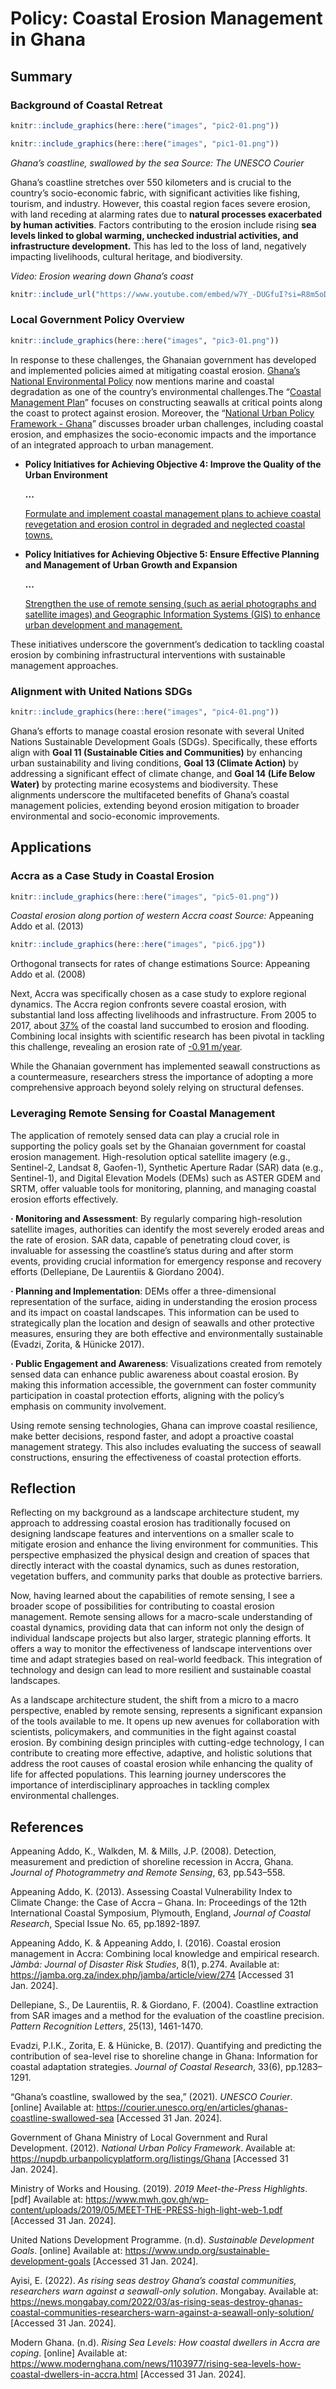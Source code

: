 # Policy: Coastal Erosion Management in Ghana

## Summary

### Background of Coastal Retreat

```{r echo=FALSE, out.width = "100%", fig.align='center', cache=FALSE}
knitr::include_graphics(here::here("images", "pic2-01.png"))
```

```{r echo=FALSE, out.width = "100%", fig.align='center', cache=FALSE}
knitr::include_graphics(here::here("images", "pic1-01.png"))
```

*Ghana's coastline, swallowed by the sea Source: The UNESCO Courier*

Ghana's coastline stretches over 550 kilometers and is crucial to the country's socio-economic fabric, with significant activities like fishing, tourism, and industry. However, this coastal region faces severe erosion, with land receding at alarming rates due to **natural processes exacerbated by human activities**. Factors contributing to the erosion include rising **sea levels linked to global warming, unchecked industrial activities, and infrastructure development.** This has led to the loss of land, negatively impacting livelihoods, cultural heritage, and biodiversity.

*Video: Erosion wearing down Ghana's coast*

```{r echo=FALSE, fig.align='center', cache=TRUE}
knitr::include_url("https://www.youtube.com/embed/w7Y_-DUGfuI?si=R8m5oDLfOsuWrAHM")
```

### Local Government Policy Overview

```{r echo=FALSE, out.width = "100%", fig.align='center', cache=FALSE}
knitr::include_graphics(here::here("images", "pic3-01.png"))
```

In response to these challenges, the Ghanaian government has developed and implemented policies aimed at mitigating coastal erosion. [Ghana's National Environmental Policy](http://maps.cersgis.org/nipportal/POLICIES/NATIONAL_ENVIRONMENTAL_POLICY_(MAIN).pdf) now mentions marine and coastal degradation as one of the country's environmental challenges.The "[Coastal Management Plan](https://www.mwh.gov.gh/wp-content/uploads/2019/05/MEET-THE-PRESS-high-light-web-1.pdf)" focuses on constructing seawalls at critical points along the coast to protect against erosion. Moreover, the "[National Urban Policy Framework - Ghana](https://nupdb.urbanpolicyplatform.org/listings/Ghana)" discusses broader urban challenges, including coastal erosion, and emphasizes the socio-economic impacts and the importance of an integrated approach to urban management.

-   **Policy Initiatives for Achieving Objective 4: Improve the Quality of the Urban Environment**

    **\...**

    [Formulate and implement coastal management plans to achieve coastal revegetation and erosion control in degraded and neglected coastal towns.]{.underline}

-   **Policy Initiatives for Achieving Objective 5: Ensure Effective Planning and Management of Urban Growth and Expansion**

    **\...**

    [Strengthen the use of remote sensing (such as aerial photographs and satellite images) and Geographic Information Systems (GIS) to enhance urban development and management.]{.underline}

These initiatives underscore the government's dedication to tackling coastal erosion by combining infrastructural interventions with sustainable management approaches.

### Alignment with United Nations SDGs

```{r echo=FALSE, out.width = "90%", fig.align='center', cache=FALSE}
knitr::include_graphics(here::here("images", "pic4-01.png"))
```

Ghana's efforts to manage coastal erosion resonate with several United Nations Sustainable Development Goals (SDGs). Specifically, these efforts align with **Goal 11 (Sustainable Cities and Communities)** by enhancing urban sustainability and living conditions, **Goal 13 (Climate Action)** by addressing a significant effect of climate change, and **Goal 14 (Life Below Water)** by protecting marine ecosystems and biodiversity. These alignments underscore the multifaceted benefits of Ghana's coastal management policies, extending beyond erosion mitigation to broader environmental and socio-economic improvements.

## Applications

### Accra as a Case Study in Coastal Erosion

```{r echo=FALSE, out.width = "45%", fig.align='center', cache=FALSE}
knitr::include_graphics(here::here("images", "pic5-01.png"))
```

*Coastal erosion along portion of western Accra coast Source:* Appeaning Addo et al. (2013)

```{r echo=FALSE, out.width = "45%", fig.align='center', cache=FALSE}
knitr::include_graphics(here::here("images", "pic6.jpg"))
```

Orthogonal transects for rates of change estimations Source: Appeaning Addo et al. (2008)

Next, Accra was specifically chosen as a case study to explore regional dynamics. The Accra region confronts severe coastal erosion, with substantial land loss affecting livelihoods and infrastructure. From 2005 to 2017, about [37%](https://news.mongabay.com/2022/03/as-rising-seas-destroy-ghanas-coastal-communities-researchers-warn-against-a-seawall-only-solution/) of the coastal land succumbed to erosion and flooding. Combining local insights with scientific research has been pivotal in tackling this challenge, revealing an erosion rate of [-0.91 m/year](https://www.ncbi.nlm.nih.gov/pmc/articles/PMC6014148/).

While the Ghanaian government has implemented seawall constructions as a countermeasure, researchers stress the importance of adopting a more comprehensive approach beyond solely relying on structural defenses.

### Leveraging Remote Sensing for Coastal Management

The application of remotely sensed data can play a crucial role in supporting the policy goals set by the Ghanaian government for coastal erosion management. High-resolution optical satellite imagery (e.g., Sentinel-2, Landsat 8, Gaofen-1), Synthetic Aperture Radar (SAR) data (e.g., Sentinel-1), and Digital Elevation Models (DEMs) such as ASTER GDEM and SRTM, offer valuable tools for monitoring, planning, and managing coastal erosion efforts effectively.

**· Monitoring and Assessment**: By regularly comparing high-resolution satellite images, authorities can identify the most severely eroded areas and the rate of erosion. SAR data, capable of penetrating cloud cover, is invaluable for assessing the coastline's status during and after storm events, providing crucial information for emergency response and recovery efforts (Dellepiane, De Laurentiis & Giordano 2004).

**· Planning and Implementation**: DEMs offer a three-dimensional representation of the surface, aiding in understanding the erosion process and its impact on coastal landscapes. This information can be used to strategically plan the location and design of seawalls and other protective measures, ensuring they are both effective and environmentally sustainable (Evadzi, Zorita, & Hünicke 2017).

**· Public Engagement and Awareness**: Visualizations created from remotely sensed data can enhance public awareness about coastal erosion. By making this information accessible, the government can foster community participation in coastal protection efforts, aligning with the policy's emphasis on community involvement.

Using remote sensing technologies, Ghana can improve coastal resilience, make better decisions, respond faster, and adopt a proactive coastal management strategy. This also includes evaluating the success of seawall constructions, ensuring the effectiveness of coastal protection efforts.

## Reflection

Reflecting on my background as a landscape architecture student, my approach to addressing coastal erosion has traditionally focused on designing landscape features and interventions on a smaller scale to mitigate erosion and enhance the living environment for communities. This perspective emphasized the physical design and creation of spaces that directly interact with the coastal dynamics, such as dunes restoration, vegetation buffers, and community parks that double as protective barriers.

Now, having learned about the capabilities of remote sensing, I see a broader scope of possibilities for contributing to coastal erosion management. Remote sensing allows for a macro-scale understanding of coastal dynamics, providing data that can inform not only the design of individual landscape projects but also larger, strategic planning efforts. It offers a way to monitor the effectiveness of landscape interventions over time and adapt strategies based on real-world feedback. This integration of technology and design can lead to more resilient and sustainable coastal landscapes.

As a landscape architecture student, the shift from a micro to a macro perspective, enabled by remote sensing, represents a significant expansion of the tools available to me. It opens up new avenues for collaboration with scientists, policymakers, and communities in the fight against coastal erosion. By combining design principles with cutting-edge technology, I can contribute to creating more effective, adaptive, and holistic solutions that address the root causes of coastal erosion while enhancing the quality of life for affected populations. This learning journey underscores the importance of interdisciplinary approaches in tackling complex environmental challenges.

## References

Appeaning Addo, K., Walkden, M. & Mills, J.P. (2008). Detection, measurement and prediction of shoreline recession in Accra, Ghana. *Journal of Photogrammetry and Remote Sensing*, 63, pp.543--558.

Appeaning Addo, K. (2013). Assessing Coastal Vulnerability Index to Climate Change: the Case of Accra -- Ghana. In: Proceedings of the 12th International Coastal Symposium, Plymouth, England, *Journal of Coastal Research*, Special Issue No. 65, pp.1892-1897.

Appeaning Addo, K. & Appeaning Addo, I. (2016). Coastal erosion management in Accra: Combining local knowledge and empirical research. *Jàmbá: Journal of Disaster Risk Studies*, 8(1), p.274. Available at: <https://jamba.org.za/index.php/jamba/article/view/274> \[Accessed 31 Jan. 2024\].

Dellepiane, S., De Laurentiis, R. & Giordano, F. (2004). Coastline extraction from SAR images and a method for the evaluation of the coastline precision. *Pattern Recognition Letters*, 25(13), 1461-1470.

Evadzi, P.I.K., Zorita, E. & Hünicke, B. (2017). Quantifying and predicting the contribution of sea-level rise to shoreline change in Ghana: Information for coastal adaptation strategies. *Journal of Coastal Research*, 33(6), pp.1283--1291.

"Ghana's coastline, swallowed by the sea," (2021). *UNESCO Courier*. \[online\] Available at: <https://courier.unesco.org/en/articles/ghanas-coastline-swallowed-sea> \[Accessed 31 Jan. 2024\].

Government of Ghana Ministry of Local Government and Rural Development. (2012). *National Urban Policy Framework*. Available at: <https://nupdb.urbanpolicyplatform.org/listings/Ghana> \[Accessed 31 Jan. 2024\].

Ministry of Works and Housing. (2019). *2019 Meet-the-Press Highlights*. \[pdf\] Available at: <https://www.mwh.gov.gh/wp-content/uploads/2019/05/MEET-THE-PRESS-high-light-web-1.pdf> \[Accessed 31 Jan. 2024\].

United Nations Development Programme. (n.d). *Sustainable Development Goals*. \[online\] Available at: <https://www.undp.org/sustainable-development-goals> \[Accessed 31 Jan. 2024\].

Ayisi, E. (2022). *As rising seas destroy Ghana's coastal communities, researchers warn against a seawall-only solution*. Mongabay. Available at: <https://news.mongabay.com/2022/03/as-rising-seas-destroy-ghanas-coastal-communities-researchers-warn-against-a-seawall-only-solution/> \[Accessed 31 Jan. 2024\].

Modern Ghana. (n.d). *Rising Sea Levels: How coastal dwellers in Accra are coping*. \[online\] Available at: <https://www.modernghana.com/news/1103977/rising-sea-levels-how-coastal-dwellers-in-accra.html> \[Accessed 31 Jan. 2024\].
